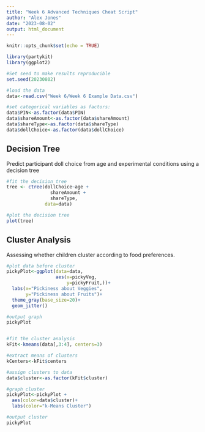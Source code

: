 ```yaml
---
title: "Week 6 Advanced Techniques Cheat Script"
author: "Alex Jones"
date: "2023-08-02"
output: html_document
---
```


```r
knitr::opts_chunk$set(echo = TRUE)
```



```r

library(partykit)
library(ggplot2)

```


```r

#Set seed to make results reproducible
set.seed(20230802)

#load the data
data<-read.csv("Week 6/Week 6 Example Data.csv")

#set categorical variables as factors:
data$PIN<-as.factor(data$PIN)
data$shareAmount<-as.factor(data$shareAmount)
data$shareType<-as.factor(data$shareType)
data$dollChoice<-as.factor(data$dollChoice)

```



## Decision Tree
Predict participant doll choice from age and experimental conditions using a decision tree
```r

#fit the decision tree
tree <- ctree(dollChoice~age + 
                shareAmount + 
                shareType, 
              data=data)

#plot the decision tree
plot(tree)

```



## Cluster Analysis
Assessing whether children cluster according to food preferences.
```r

#plot data before cluster
pickyPlot<-ggplot(data=data,
                  aes(x=pickyVeg,
                      y=pickyFruit,))+
  labs(x="Pickiness about Veggies",
       y="Pickiness about Fruits")+
  theme_gray(base_size=20)+
  geom_jitter()

#output graph
pickyPlot


#fit the cluster analysis
kFit<-kmeans(data[,3:4], centers=3)

#extract means of clusters
kCenters<-kFit$centers

#assign clusters to data
data$cluster<-as.factor(kFit$cluster)

#graph cluster
pickyPlot<-pickyPlot + 
  aes(color=data$cluster)+
  labs(color="k-Means Cluster")

#output cluster
pickyPlot
```

